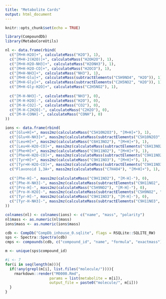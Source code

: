 ```yaml
---
title: "Metabolite Cards"
output: html_document
---
```


```r
knitr::opts_chunk$set(echo = TRUE)
```

```r
library(CompoundDb)
library(MetaboCoreUtils)
```

```r
nl <- data.frame(rbind(
  c("[M+H-H2O]+", calculateMass("H2O"), 1),
  c("[M+H-2(H2O)]+", calculateMass("H2OH2O"), 1),
  c("[M+H-H2O-NH3]+", calculateMass("H2ONH3"), 1),
  c("[M+H-H2O-CO]+", calculateMass("H2OCO"), 1),
  c("[M+H-NH3]+", calculateMass("NH3"), 1),
  c("[M+H-Glu]+", calculateMass(subtractElements("C5H9NO4", "H2O")), 1),
  c("[M+H-Gly]+", calculateMass(subtractElements("C2H5NO2", "H2O")), 1),
  c("[M+H-Gly-H2O]+", calculateMass("C2H5NO2"), 1),
  
  c("[M-H-NH3]-", calculateMass("NH3"), 0),
  c("[M-H-H2O]-", calculateMass("H2O"), 0),
  c("[M-H-CO2]-", calculateMass("CO2"), 0),
  c("[M-H-C2H2O]-", calculateMass("C2H2O"), 0),
  c("[M-H-CONH]-", calculateMass("CONH"), 0)
))

ions <- data.frame(rbind(
  c("[Glu+H]+", mass2mz(calculateMass("C5H10N2O3"), "[M+H]+"), 1),
  c("[Glu+H-NH3]+", mass2mz(calculateMass(subtractElements("C5H10N2O3", "NH3")), "[M+H]+"), 1),
  c("[Leu+H]+", mass2mz(calculateMass("C6H13NO2"), "[M+H]+"), 1),
  c("[Leu+H-H2O-CO]+", mass2mz(calculateMass(subtractElements("C6H13NO2", "H2OCO")), "[M+H]+"), 1),
  c("[Phe+H]+", mass2mz(calculateMass("C9H11NO2"), "[M+H]+"), 1),
  c("[Phe+H-H2O-CO]+", mass2mz(calculateMass(subtractElements("C9H11NO2", "H2OCO")), "[M+H]+"), 1),
  c("[Tyr+H]+", mass2mz(calculateMass("C9H11NO3"), "[M+H]+"), 1),
  c("[Tyr+H-H2O-CO]+", mass2mz(calculateMass(subtractElements("C9H11NO3", "H2OCO")), "[M+H]+"), 1),
  c("Flavonoid 1,3A+", mass2mz(calculateMass("C7H4O4"), "[M+H]+"), 1),
  
  c("[Phe-H]-", mass2mz(calculateMass("C9H11NO2"), "[M-H]-"), 0),
  c("[Phe-H-NH3]-", mass2mz(calculateMass(subtractElements("C9H11NO2", "NH3")), "[M-H]-"), 0),
  c("[Pro-H]-", mass2mz(calculateMass("C5H9NO2"), "[M-H]-"), 0),
  c("[Pro-H-H2O]-", mass2mz(calculateMass(subtractElements("C5H9NO2", "H2O")), "[M-H]-"), 0),
  c("[Tyr-H]-", mass2mz(calculateMass("C9H11NO3"), "[M-H]-"), 0),
  c("[Tyr-H-NH3]-", mass2mz(calculateMass(subtractElements("C9H11NO3", "NH3")), "[M-H]-"), 0)
))

colnames(nl) <- colnames(ions) <- c("name", "mass", "polarity")
nl$mass <- as.numeric(nl$mass)
ions$mass <- as.numeric(ions$mass)
```

```r
cdb <- CompDb("CompDb_inhouse_0.sqlite", flags = RSQLite::SQLITE_RW)
sps <- Spectra::Spectra(cdb)
cmps <- compounds(cdb, c("compound_id", "name", "formula", "exactmass"))

m <- unique(sps$compound_id)

#i <- 7
for(i in seq(length(m))){
  if(!any(grepl(m[i], list.files("molecule/")))){
    rmarkdown::render("M0000.Rmd", 
                    params = list(metabolite = m[i]),
                    output_file = paste0("molecule/", m[i]))
  }
}
```

